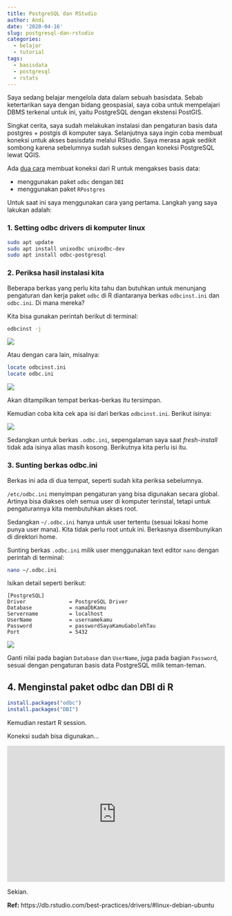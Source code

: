 ```yaml
---
title: PostgreSQL dan RStudio
author: Andi
date: '2020-04-16'
slug: postgresql-dan-rstudio
categories:
  - belajar
  - tutorial
tags:
  - basisdata
  - postgresql
  - rstats
---
```


Saya sedang belajar mengelola data dalam sebuah basisdata. Sebab ketertarikan saya dengan bidang geospasial, saya coba untuk mempelajari DBMS terkenal untuk ini, yaitu PostgreSQL dengan ekstensi PostGIS.

Singkat cerita, saya sudah melakukan instalasi dan pengaturan basis data postgres + postgis di komputer saya. Selanjutnya saya ingin coba membuat koneksi untuk akses basisdata melalui RStudio. Saya merasa agak sedikit sombong karena sebelumnya sudah sukses dengan koneksi PostgreSQL lewat QGIS.

Ada [dua cara](https://db.rstudio.com/databases/postgresql/) membuat koneksi dari R untuk mengakses basis data:

- menggunakan paket `odbc` dengan `DBI`
- menggunakan paket `RPostgres`

Untuk saat ini saya menggunakan cara yang pertama. Langkah yang saya lakukan adalah:

### 1. Setting odbc drivers di komputer linux

```bash
sudo apt update 
sudo apt install unixodbc unixodbc-dev 
sudo apt install odbc-postgresql 
```

### 2. Periksa hasil instalasi kita

Beberapa berkas yang perlu kita tahu dan butuhkan untuk menunjang pengaturan dan kerja paket `odbc` di R diantaranya berkas `odbcinst.ini` dan `odbc.ini`. Di mana mereka?

Kita bisa gunakan perintah berikut di terminal:

```bash
odbcinst -j
```

![](/post/2020-04-16-postgresql-dan-rstudio_files/odbcinst_j.png)

Atau dengan cara lain, misalnya:

```bash
locate odbcinst.ini
locate odbc.ini
```

![](/post/2020-04-16-postgresql-dan-rstudio_files/locate_odbc.png)

Akan ditampilkan tempat berkas-berkas itu tersimpan.

Kemudian coba kita cek apa isi dari berkas `odbcinst.ini`. Berikut isinya:

![](/post/2020-04-16-postgresql-dan-rstudio_files/print_odbcinst.png)

Sedangkan untuk berkas `.odbc.ini`, sepengalaman saya saat _fresh-install_ tidak ada isinya alias masih kosong. Berikutnya kita perlu isi itu.

### 3. Sunting berkas odbc.ini

Berkas ini ada di dua tempat, seperti sudah kita periksa sebelumnya.

`/etc/odbc.ini` menyimpan pengaturan yang bisa digunakan secara global. Artinya bisa diakses oleh semua user di komputer terinstal, tetapi untuk pengaturannya kita membutuhkan akses root.

Sedangkan `~/.odbc.ini` hanya untuk user tertentu (sesuai lokasi home punya user mana). Kita tidak perlu root untuk ini. Berkasnya disembunyikan di direktori home.

Sunting berkas `.odbc.ini` milik user menggunakan text editor `nano` dengan perintah di terminal:

```bash
nano ~/.odbc.ini
```

Isikan detail seperti berikut:

```{}
[PostgreSQL]
Driver              = PostgreSQL Driver
Database            = namaDbKamu
Servername          = localhost
UserName            = usernamekamu
Password            = passwordSayaKamuGabolehTau
Port                = 5432
```

![](/post/2020-04-16-postgresql-dan-rstudio_files/isi_odbc_ini.png)

Ganti nilai pada bagian `Database` dan `UserName`, juga pada bagian `Password`, sesuai dengan pengaturan basis data PostgreSQL milik teman-teman.

## 4. Menginstal paket odbc dan DBI di R

```r
install.packages("odbc")
install.packages("DBI")
```

Kemudian restart R session.

Koneksi sudah bisa digunakan...

<iframe width="100%" height="315" src="https://www.youtube.com/embed/z5tZ1C9SVyo" frameborder="0" allow="accelerometer; autoplay; encrypted-media; gyroscope; picture-in-picture" allowfullscreen></iframe>

Sekian.

**Ref:** https://db.rstudio.com/best-practices/drivers/#linux-debian-ubuntu